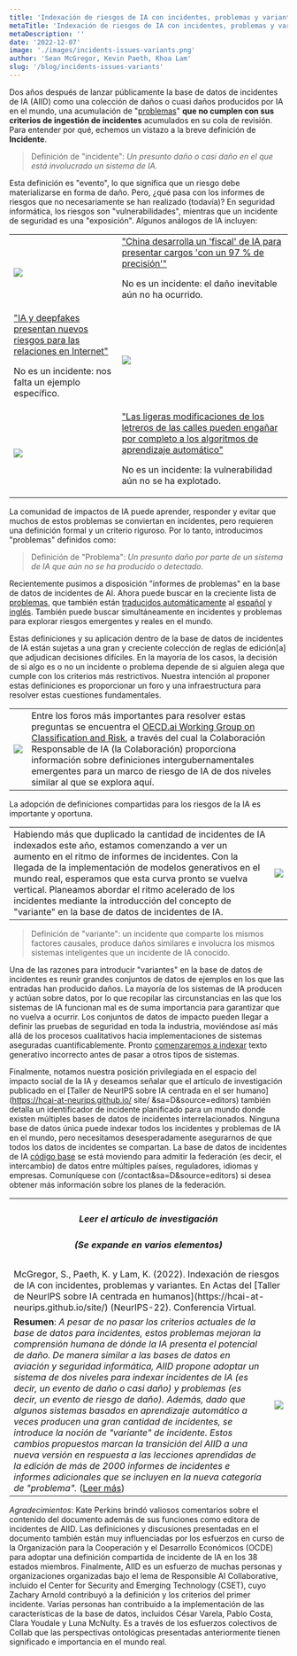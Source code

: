 ```yaml
---
title: 'Indexación de riesgos de IA con incidentes, problemas y variantes'
metaTitle: 'Indexación de riesgos de IA con incidentes, problemas y variantes'
metaDescription: ''
date: '2022-12-07'
image: './images/incidents-issues-variants.png'
author: 'Sean McGregor, Kevin Paeth, Khoa Lam'
slug: '/blog/incidents-issues-variants'
---
```


Dos años después de lanzar públicamente la base de datos de incidentes de IA (AIID) como una colección de daños o cuasi daños producidos por IA en el mundo, una acumulación de "[problemas](/apps/discover?display=details&is_incident_report=false&page=1)" **que no cumplen con sus criterios de ingestión de incidentes** acumulados en su cola de revisión. Para entender por qué, echemos un vistazo a la breve definición de **Incidente**.

> Definición de "incidente": *Un presunto daño o casi daño en el que está involucrado un sistema de IA.*

Esta definición es "evento", lo que significa que un riesgo debe materializarse en forma de daño. Pero, ¿qué pasa con los informes de riesgos que no necesariamente se han realizado (todavía)? En seguridad informática, los riesgos son "vulnerabilidades", mientras que un incidente de seguridad es una "exposición". Algunos análogos de IA incluyen:


<table>
    <tr>
        <td className='w-1/2 align-top'>
            <img src="./images/image5.png" />
        </td>
        <td className='w-1/2 align-top'><a href="/reports/2304">"China desarrolla un 'fiscal' de IA para presentar cargos 'con un 97 % de precisión'"</a><p>No es un incidente: el daño inevitable aún no ha ocurrido.</p></td>
    </tr>
    <tr>
        <td className='w-1/2 align-top'><a href="/reports/2296">"IA y deepfakes presentan nuevos riesgos para las relaciones en Internet"</a><p>No es un incidente: nos falta un ejemplo específico.</p></td>
        <td className='w-1/2 align-top'>
            <img src="./images/image1.png" />
        </td>
    </tr>
    <tr>
        <td className='w-1/2 align-top'>
            <img src="./images/image3.png" />
        </td>
        <td className='w-1/2 align-top'><a href="/reports/2294">"Las ligeras modificaciones de los letreros de las calles pueden engañar por completo a los algoritmos de aprendizaje automático"</a><p>No es un incidente: la vulnerabilidad aún no se ha explotado.</p></td>
    </tr>
</table>

La comunidad de impactos de IA puede aprender, responder y evitar que muchos de estos problemas se conviertan en incidentes, pero requieren una definición formal y un criterio riguroso. Por lo tanto, introducimos "problemas" definidos como:

> Definición de "Problema": *Un presunto daño por parte de un sistema de IA que aún no se ha producido o detectado.*

Recientemente pusimos a disposición "informes de problemas" en la base de datos de incidentes de AI. Ahora puede buscar en la creciente lista de [problemas](/apps/discover?display%3Ddetails%26is_incident_report%3Dfalse%26page%3D1&sa=D&source=editors), que también están [traducidos automáticamente](/blog/multilingual-incident-reporting) al [español](/es/apps/discover?display%3Ddetails%26is_incident_report%3Dfalse%26page%3D1&sa=D&source=editors) y [inglés](/fr/apps/discover?display%3Ddetails%26is_incident_report%3Dfalse%26page%3D1&sa=D&source=editors). También puede buscar simultáneamente en incidentes y problemas para explorar riesgos emergentes y reales en el mundo.


Estas definiciones y su aplicación dentro de la base de datos de incidentes de IA están sujetas a una gran y creciente colección de reglas de edición[a] que adjudican decisiones difíciles. En la mayoría de los casos, la decisión de si algo es o no un incidente o problema depende de si alguien alega que cumple con los criterios más restrictivos. Nuestra intención al proponer estas definiciones es proporcionar un foro y una infraestructura para resolver estas cuestiones fundamentales.

<table>
    <tr>
        <td className='w-1/2 align-top'>
            <div className='bg-blue-900'><img src="./images/image2.png" /></div>
        </td>
        <td className='w-1/2 align-top'>
            Entre los foros más importantes para resolver estas preguntas se encuentra el <a href="https://oecd.ai/en/network-of-experts/working-group/1137">OECD.ai Working Group on Classification and Risk</a>, a través del cual la Colaboración Responsable de IA (la Colaboración) proporciona información sobre definiciones intergubernamentales emergentes para un marco de riesgo de IA de dos niveles similar al que se explora aquí.
        </td>
    </tr>
</table>

La adopción de definiciones compartidas para los riesgos de la IA es importante y oportuna.

<table>
    <tr>
        <td className='w-1/2 align-top'>
            Habiendo más que duplicado la cantidad de incidentes de IA indexados este año, estamos comenzando a ver un aumento en el ritmo de informes de incidentes. Con la llegada de la implementación de modelos generativos en el mundo real, esperamos que esta curva pronto se vuelva vertical. Planeamos abordar el ritmo acelerado de los incidentes mediante la introducción del concepto de "variante" en la base de datos de incidentes de IA.
        </td>
        <td className='w-1/2 align-top'>
            <img src="./images/image7.png" />
        </td>
    </tr>
</table>

> Definición de "variante": un incidente que comparte los mismos factores causales, produce daños similares e involucra los mismos sistemas inteligentes que un incidente de IA conocido.

Una de las razones para introducir "variantes" en la base de datos de incidentes es reunir grandes conjuntos de datos de ejemplos en los que las entradas han producido daños. La mayoría de los sistemas de IA producen y actúan sobre datos, por lo que recopilar las circunstancias en las que los sistemas de IA funcionan mal es de suma importancia para garantizar que no vuelva a ocurrir. Los conjuntos de datos de impacto pueden llegar a definir las pruebas de seguridad en toda la industria, moviéndose así más allá de los procesos cualitativos hacia implementaciones de sistemas aseguradas cuantificablemente. Pronto [comenzaremos a indexar](https://github.com/responsible-ai-collaborative/aiid/issues/1283) texto generativo incorrecto antes de pasar a otros tipos de sistemas.


Finalmente, notamos nuestra posición privilegiada en el espacio del impacto social de la IA y deseamos señalar que el artículo de investigación publicado en el [Taller de NeurIPS sobre IA centrada en el ser humano](https://hcai-at-neurips.github.io/ site/ &sa=D&source=editors) también detalla un identificador de incidente planificado para un mundo donde existen múltiples bases de datos de incidentes interrelacionados. Ninguna base de datos única puede indexar todos los incidentes y problemas de IA en el mundo, pero necesitamos desesperadamente asegurarnos de que todos los datos de incidentes se compartan. La base de datos de incidentes de IA [código base](https://github.com/responsible-ai-collaborative/aiid) se está moviendo para admitir la federación (es decir, el intercambio) de datos entre múltiples países, reguladores, idiomas y empresas. Comuníquese con (/contact&sa=D&source=editors) si desea obtener más información sobre los planes de la federación.

<table>
    <tr>
        <th colspan="2" className='w-full text-center'>
            <h5>Leer el artículo de investigación</h5>
            <h5>(Se expande en varios elementos)</h5>
        </th>
    </tr>
    <tr>
        <td colspan="2">
            McGregor, S., Paeth, K. y Lam, K. (2022). Indexación de riesgos de IA con incidentes, problemas y variantes. En Actas del [Taller de NeurIPS sobre IA centrada en humanos](https://hcai-at-neurips.github.io/site/) (NeurIPS-22). Conferencia Virtual.
        </td>
    </tr>
    <tr>
        <td className='w-1/2 align-top'>
            <strong>Resumen</strong>: <em>A pesar de no pasar los criterios actuales de la base de datos para incidentes, estos problemas mejoran la comprensión humana de dónde la IA presenta el potencial de daño. De manera similar a las bases de datos en aviación y seguridad informática, AIID propone adoptar un sistema de dos niveles para indexar incidentes de IA (es decir, un evento de daño o casi daño) y problemas (es decir, un evento de riesgo de daño). Además, dado que algunos sistemas basados ​​en aprendizaje automático a veces producen una gran cantidad de incidentes, se introduce la noción de "variante" de incidente. Estos cambios propuestos marcan la transición del AIID a una nueva versión en respuesta a las lecciones aprendidas de la edición de más de 2000 informes de incidentes e informes adicionales que se incluyen en la nueva categoría de "problema".</em> (<a href="https: //arxiv.org/abs/2211.10384">Leer más</a>)
        </td>
        <td className='w-1/2 align-top'>
            <img src="./images/image6.png" />
        </td>
    </tr>
</table>

*Agradecimientos*: Kate Perkins brindó valiosos comentarios sobre el contenido del documento además de sus funciones como editora de incidentes de AIID. Las definiciones y discusiones presentadas en el documento también están muy influenciadas por los esfuerzos en curso de la Organización para la Cooperación y el Desarrollo Económicos (OCDE) para adoptar una definición compartida de incidente de IA en los 38 estados miembros. Finalmente, AIID es un esfuerzo de muchas personas y organizaciones organizadas bajo el lema de Responsible AI Collaborative, incluido el Center for Security and Emerging Technology (CSET), cuyo Zachary Arnold contribuyó a la definición y los criterios del primer incidente. Varias personas han contribuido a la implementación de las características de la base de datos, incluidos César Varela, Pablo Costa, Clara Youdale y Luna McNulty. Es a través de los esfuerzos colectivos de Collab que las perspectivas ontológicas presentadas anteriormente tienen significado e importancia en el mundo real.